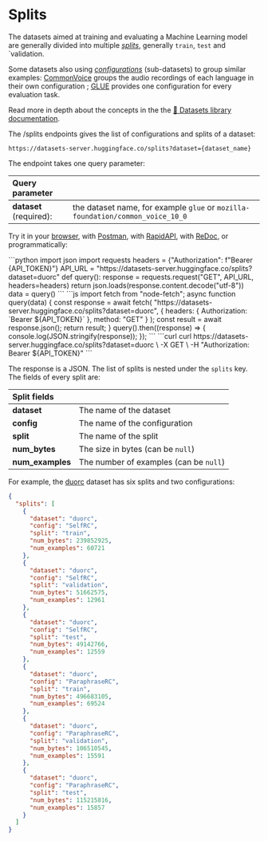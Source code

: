 # Splits

The datasets aimed at training and evaluating a Machine Learning model are generally divided into multiple _[splits](https://huggingface.co/docs/datasets/load_hub#splits)_, generally `train`, `test` and `validation.

Some datasets also using _[configurations](https://huggingface.co/docs/datasets/load_hub#configurations)_ (sub-datasets) to group similar examples: [CommonVoice](https://huggingface.co/datasets/mozilla-foundation/common_voice_10_0) groups the audio recordings of each language in their own configuration ; [GLUE](https://huggingface.co/datasets/glue) provides one configuration for every evaluation task.

Read more in depth about the concepts in the the [🤗 Datasets library documentation](https://huggingface.co/docs/datasets).

The /splits endpoints gives the list of configurations and splits of a dataset:

```
https://datasets-server.huggingface.co/splits?dataset={dataset_name}
```

The endpoint takes one query parameter:

| Query parameter         |                                                                                |
| :---------------------- | :----------------------------------------------------------------------------- |
| **dataset** (required): | the dataset name, for example `glue` or `mozilla-foundation/common_voice_10_0` |

Try it in your [browser](https://huggingface.co/datasets/splits?dataset=duorc), with [Postman](https://www.postman.com/huggingface/workspace/hugging-face-apis/request/23242779-f0cde3b9-c2ee-4062-aaca-65c4cfdd96f8), with [RapidAPI](https://rapidapi.com/hugging-face-hugging-face-default/api/hugging-face-datasets-api), with [ReDoc](https://redocly.github.io/redoc/?url=https://datasets-server.huggingface.co/openapi.json#operation/listSplits), or programmatically:

<inferencesnippet>
<python>
```python
import json
import requests
headers = {"Authorization": f"Bearer {API_TOKEN}"}
API_URL = "https://datasets-server.huggingface.co/splits?dataset=duorc"
def query():
    response = requests.request("GET", API_URL, headers=headers)
    return json.loads(response.content.decode("utf-8"))
data = query()
```
</python>
<js>
```js
import fetch from "node-fetch";
async function query(data) {
    const response = await fetch(
        "https://datasets-server.huggingface.co/splits?dataset=duorc",
        {
            headers: { Authorization: `Bearer ${API_TOKEN}` },
            method: "GET"
        }
    );
    const result = await response.json();
    return result;
}
query().then((response) => {
    console.log(JSON.stringify(response));
});
```
</js>
<curl>
```curl
curl https://datasets-server.huggingface.co/splits?dataset=duorc \
        -X GET \
        -H "Authorization: Bearer ${API_TOKEN}"
```
</curl>
</inferencesnippet>

The response is a JSON. The list of splits is nested under the `splits` key. The fields of every split are:

| Split fields     |                                        |
| :--------------- | :------------------------------------- |
| **dataset**      | The name of the dataset                |
| **config**       | The name of the configuration          |
| **split**        | The name of the split                  |
| **num_bytes**    | The size in bytes (can be `null`)      |
| **num_examples** | The number of examples (can be `null`) |

For example, the [duorc](https://huggingface.co/datasets/duorc) dataset has six splits and two configurations:

```json
{
  "splits": [
    {
      "dataset": "duorc",
      "config": "SelfRC",
      "split": "train",
      "num_bytes": 239852925,
      "num_examples": 60721
    },
    {
      "dataset": "duorc",
      "config": "SelfRC",
      "split": "validation",
      "num_bytes": 51662575,
      "num_examples": 12961
    },
    {
      "dataset": "duorc",
      "config": "SelfRC",
      "split": "test",
      "num_bytes": 49142766,
      "num_examples": 12559
    },
    {
      "dataset": "duorc",
      "config": "ParaphraseRC",
      "split": "train",
      "num_bytes": 496683105,
      "num_examples": 69524
    },
    {
      "dataset": "duorc",
      "config": "ParaphraseRC",
      "split": "validation",
      "num_bytes": 106510545,
      "num_examples": 15591
    },
    {
      "dataset": "duorc",
      "config": "ParaphraseRC",
      "split": "test",
      "num_bytes": 115215816,
      "num_examples": 15857
    }
  ]
}
```
